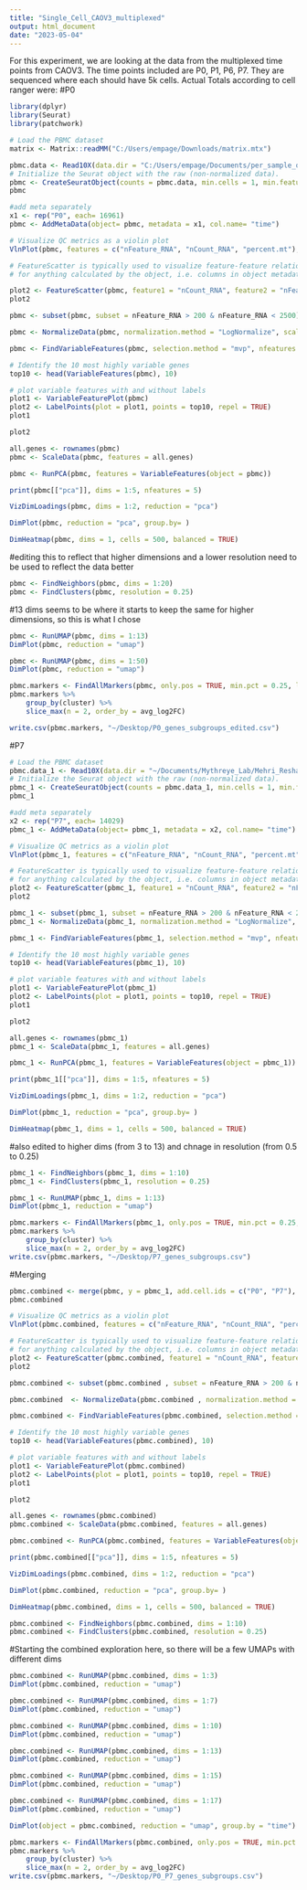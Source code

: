 ```yaml
---
title: "Single_Cell_CAOV3_multiplexed"
output: html_document
date: "2023-05-04"
---
```

For this experiment, we are looking at the data from the multiplexed time points 
from CAOV3. The time points included are P0, P1, P6, P7.  They are sequenced where each should have 5k cells. Actual Totals according to cell ranger were: 
#P0
```r
library(dplyr)
library(Seurat)
library(patchwork)
```

```r
# Load the PBMC dataset
matrix <- Matrix::readMM("C:/Users/empage/Downloads/matrix.mtx")
```


```r
pbmc.data <- Read10X(data.dir = "C:/Users/empage/Documents/per_sample_outs/p0/count", cell.column = 1)
# Initialize the Seurat object with the raw (non-normalized data).
pbmc <- CreateSeuratObject(counts = pbmc.data, min.cells = 1, min.features = 200)
pbmc

```

```r
#add meta separately 
x1 <- rep("P0", each= 16961)
pbmc <- AddMetaData(object= pbmc, metadata = x1, col.name= "time")
```

```r
# Visualize QC metrics as a violin plot
VlnPlot(pbmc, features = c("nFeature_RNA", "nCount_RNA", "percent.mt"), ncol = 3, group.by= )
```

```r
# FeatureScatter is typically used to visualize feature-feature relationships, but can be used
# for anything calculated by the object, i.e. columns in object metadata, PC scores etc.

plot2 <- FeatureScatter(pbmc, feature1 = "nCount_RNA", feature2 = "nFeature_RNA")
plot2
```

```r
pbmc <- subset(pbmc, subset = nFeature_RNA > 200 & nFeature_RNA < 2500)

pbmc <- NormalizeData(pbmc, normalization.method = "LogNormalize", scale.factor = 10000)
```

```r
pbmc <- FindVariableFeatures(pbmc, selection.method = "mvp", nfeatures = 2000)

# Identify the 10 most highly variable genes
top10 <- head(VariableFeatures(pbmc), 10)

# plot variable features with and without labels
plot1 <- VariableFeaturePlot(pbmc)
plot2 <- LabelPoints(plot = plot1, points = top10, repel = TRUE)
plot1
```

```r
plot2
```

```r
all.genes <- rownames(pbmc)
pbmc <- ScaleData(pbmc, features = all.genes)
```

```r
pbmc <- RunPCA(pbmc, features = VariableFeatures(object = pbmc))
```

```r
print(pbmc[["pca"]], dims = 1:5, nfeatures = 5)
```

```r
VizDimLoadings(pbmc, dims = 1:2, reduction = "pca")
```

```r
DimPlot(pbmc, reduction = "pca", group.by= )
```

```r
DimHeatmap(pbmc, dims = 1, cells = 500, balanced = TRUE)
```

#editing this to reflect that higher dimensions and a lower resolution need to be used to reflect the data better
```r
pbmc <- FindNeighbors(pbmc, dims = 1:20)
pbmc <- FindClusters(pbmc, resolution = 0.25)
```

#13 dims seems to be where it starts to keep the same for higher dimensions, so this is what I chose 
```r
pbmc <- RunUMAP(pbmc, dims = 1:13)
DimPlot(pbmc, reduction = "umap")
```
```r
pbmc <- RunUMAP(pbmc, dims = 1:50)
DimPlot(pbmc, reduction = "umap")
```

```r
pbmc.markers <- FindAllMarkers(pbmc, only.pos = TRUE, min.pct = 0.25, logfc.threshold = 0.25)
pbmc.markers %>%
    group_by(cluster) %>%
    slice_max(n = 2, order_by = avg_log2FC)

write.csv(pbmc.markers, "~/Desktop/P0_genes_subgroups_edited.csv")
```

#P7
```r
# Load the PBMC dataset
pbmc.data_1 <- Read10X(data.dir = "~/Documents/Mythreye_Lab/Mehri_Resha/Single_cell_mehri/run_count_P7")
# Initialize the Seurat object with the raw (non-normalized data).
pbmc_1 <- CreateSeuratObject(counts = pbmc.data_1, min.cells = 1, min.features = 200)
pbmc_1
```

```r
#add meta separately 
x2 <- rep("P7", each= 14029)
pbmc_1 <- AddMetaData(object= pbmc_1, metadata = x2, col.name= "time")
```

```r
# Visualize QC metrics as a violin plot
VlnPlot(pbmc_1, features = c("nFeature_RNA", "nCount_RNA", "percent.mt"), ncol = 3, group.by= )
```

```r
# FeatureScatter is typically used to visualize feature-feature relationships, but can be used
# for anything calculated by the object, i.e. columns in object metadata, PC scores etc.
plot2 <- FeatureScatter(pbmc_1, feature1 = "nCount_RNA", feature2 = "nFeature_RNA")
plot2
```

```r
pbmc_1 <- subset(pbmc_1, subset = nFeature_RNA > 200 & nFeature_RNA < 2500)
pbmc_1 <- NormalizeData(pbmc_1, normalization.method = "LogNormalize", scale.factor = 10000)
```

```r
pbmc_1 <- FindVariableFeatures(pbmc_1, selection.method = "mvp", nfeatures = 2000)

# Identify the 10 most highly variable genes
top10 <- head(VariableFeatures(pbmc_1), 10)

# plot variable features with and without labels
plot1 <- VariableFeaturePlot(pbmc_1)
plot2 <- LabelPoints(plot = plot1, points = top10, repel = TRUE)
plot1
```

```r
plot2
```

```r
all.genes <- rownames(pbmc_1)
pbmc_1 <- ScaleData(pbmc_1, features = all.genes)
```

```r
pbmc_1 <- RunPCA(pbmc_1, features = VariableFeatures(object = pbmc_1))
```

```r
print(pbmc_1[["pca"]], dims = 1:5, nfeatures = 5)
```

```r
VizDimLoadings(pbmc_1, dims = 1:2, reduction = "pca")
```

```r
DimPlot(pbmc_1, reduction = "pca", group.by= )
```

```r
DimHeatmap(pbmc_1, dims = 1, cells = 500, balanced = TRUE)
```


#also edited to higher dims (from 3 to 13) and chnage in resolution (from 0.5 to 0.25)
```r
pbmc_1 <- FindNeighbors(pbmc_1, dims = 1:10)
pbmc_1 <- FindClusters(pbmc_1, resolution = 0.25)
```

```r
pbmc_1 <- RunUMAP(pbmc_1, dims = 1:13)
DimPlot(pbmc_1, reduction = "umap")
```

```r
pbmc.markers <- FindAllMarkers(pbmc_1, only.pos = TRUE, min.pct = 0.25, logfc.threshold = 0.25)
pbmc.markers %>%
    group_by(cluster) %>%
    slice_max(n = 2, order_by = avg_log2FC)
write.csv(pbmc.markers, "~/Desktop/P7_genes_subgroups.csv")
```


#Merging 
```r
pbmc.combined <- merge(pbmc, y = pbmc_1, add.cell.ids = c("P0", "P7"), project = "P0_P7")
pbmc.combined
```

```r
# Visualize QC metrics as a violin plot
VlnPlot(pbmc.combined, features = c("nFeature_RNA", "nCount_RNA", "percent.mt"), ncol = 3, group.by= )
```

```r
# FeatureScatter is typically used to visualize feature-feature relationships, but can be used
# for anything calculated by the object, i.e. columns in object metadata, PC scores etc.
plot2 <- FeatureScatter(pbmc.combined, feature1 = "nCount_RNA", feature2 = "nFeature_RNA")
plot2
```

```r
pbmc.combined <- subset(pbmc.combined , subset = nFeature_RNA > 200 & nFeature_RNA < 2500)

pbmc.combined  <- NormalizeData(pbmc.combined , normalization.method = "LogNormalize", scale.factor = 10000)
```

```r
pbmc.combined <- FindVariableFeatures(pbmc.combined, selection.method = "mvp", nfeatures = 2000)

# Identify the 10 most highly variable genes
top10 <- head(VariableFeatures(pbmc.combined), 10)

# plot variable features with and without labels
plot1 <- VariableFeaturePlot(pbmc.combined)
plot2 <- LabelPoints(plot = plot1, points = top10, repel = TRUE)
plot1
```

```r
plot2
```

```r
all.genes <- rownames(pbmc.combined)
pbmc.combined <- ScaleData(pbmc.combined, features = all.genes)
```

```r
pbmc.combined <- RunPCA(pbmc.combined, features = VariableFeatures(object = pbmc.combined))
```

```r
print(pbmc.combined[["pca"]], dims = 1:5, nfeatures = 5)
```

```r
VizDimLoadings(pbmc.combined, dims = 1:2, reduction = "pca")
```

```r
DimPlot(pbmc.combined, reduction = "pca", group.by= )
```

```r
DimHeatmap(pbmc.combined, dims = 1, cells = 500, balanced = TRUE)
```

```r
pbmc.combined <- FindNeighbors(pbmc.combined, dims = 1:10)
pbmc.combined <- FindClusters(pbmc.combined, resolution = 0.25)
```

#Starting the combined exploration here, so there will be a few UMAPs with different dims 
```r
pbmc.combined <- RunUMAP(pbmc.combined, dims = 1:3)
DimPlot(pbmc.combined, reduction = "umap")
```

```r
pbmc.combined <- RunUMAP(pbmc.combined, dims = 1:7)
DimPlot(pbmc.combined, reduction = "umap")
```

```r
pbmc.combined <- RunUMAP(pbmc.combined, dims = 1:10)
DimPlot(pbmc.combined, reduction = "umap")
```

```r
pbmc.combined <- RunUMAP(pbmc.combined, dims = 1:13)
DimPlot(pbmc.combined, reduction = "umap")
```


```r
pbmc.combined <- RunUMAP(pbmc.combined, dims = 1:15)
DimPlot(pbmc.combined, reduction = "umap")
```
```r
pbmc.combined <- RunUMAP(pbmc.combined, dims = 1:17)
DimPlot(pbmc.combined, reduction = "umap")
```

```r
DimPlot(object = pbmc.combined, reduction = "umap", group.by = "time")
```


```r
pbmc.markers <- FindAllMarkers(pbmc.combined, only.pos = TRUE, min.pct = 0.25, logfc.threshold = 0.25)
pbmc.markers %>%
    group_by(cluster) %>%
    slice_max(n = 2, order_by = avg_log2FC)
write.csv(pbmc.markers, "~/Desktop/P0_P7_genes_subgroups.csv")
```
